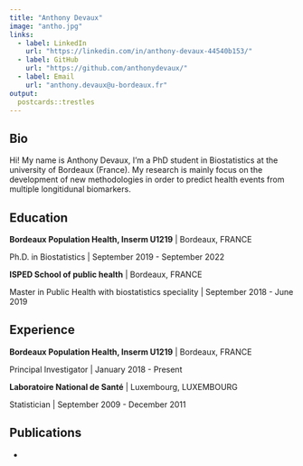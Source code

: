 ```yaml
---
title: "Anthony Devaux"
image: "antho.jpg"
links:
  - label: LinkedIn
    url: "https://linkedin.com/in/anthony-devaux-44540b153/"
  - label: GitHub
    url: "https://github.com/anthonydevaux/"
  - label: Email
    url: "anthony.devaux@u-bordeaux.fr"
output:
  postcards::trestles
---
```

 
## Bio

Hi! My name is Anthony Devaux, I'm a PhD student in Biostatistics at the university of Bordeaux (France). My research is mainly focus on the development of new methodologies in order to predict health events from multiple longitidunal biomarkers.

## Education

**Bordeaux Population Health, Inserm U1219** | Bordeaux, FRANCE

Ph.D. in Biostatistics | September 2019 - September 2022

**ISPED School of public health** | Bordeaux, FRANCE

Master in Public Health with biostatistics speciality | September 2018 - June 2019

## Experience

**Bordeaux Population Health, Inserm U1219** | Bordeaux, FRANCE

Principal Investigator | January 2018 - Present

**Laboratoire National de Santé** | Luxembourg, LUXEMBOURG

Statistician | September 2009 - December 2011

## Publications

 - 

